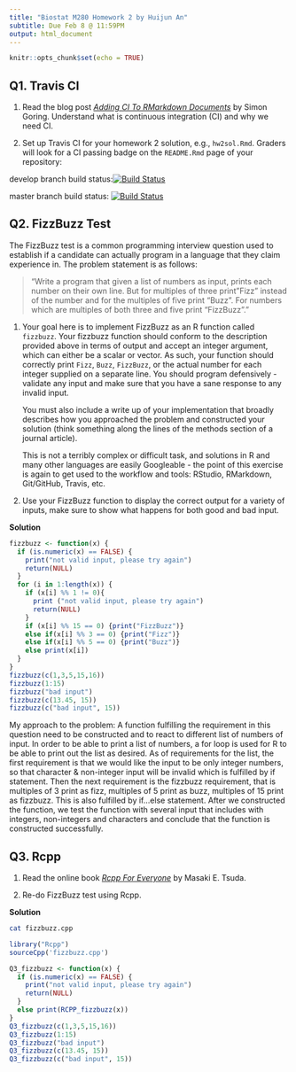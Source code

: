 ```yaml
---
title: "Biostat M280 Homework 2 by Huijun An"
subtitle: Due Feb 8 @ 11:59PM
output: html_document
---
```


```r
knitr::opts_chunk$set(echo = TRUE)
```

## Q1. Travis CI

1. Read the blog post [_Adding CI To RMarkdown Documents_](http://www.goring.org/resources/Adding_CI_To_RMarkdown.html) by Simon Goring. Understand what is continuous integration (CI) and why we need CI.

2. Set up Travis CI for your homework 2 solution, e.g., `hw2sol.Rmd`. Graders will look for a CI passing badge on the `README.Rmd` page of your repository:

  develop branch build status:[![Build Status](https://travis-ci.com/huijunan/biostat-m280-2019-winter.svg?token=zTicFbMBPAEEe9msLo8r&branch=develop)](https://travis-ci.com/huijunan/biostat-m280-2019-winter)
  
  master branch build status: [![Build Status](https://travis-ci.com/huijunan/biostat-m280-2019-winter.svg?token=zTicFbMBPAEEe9msLo8r&branch=master)](https://travis-ci.com/huijunan/biostat-m280-2019-winter)



## Q2. FizzBuzz Test

The FizzBuzz test is a common programming interview question used to establish if a candidate can actually program in a language that they claim experience in. The problem statement is as follows:

> "Write a program that given a list of numbers as input, prints each number on their own line. But for multiples of three print "Fizz" instead of the number and for the multiples of five print “Buzz”. For numbers which are multiples of both three and five print “FizzBuzz”."

1. Your goal here is to implement FizzBuzz as an R function called `fizzbuzz`. Your fizzbuzz function should conform to the description provided above in terms of output and accept an integer argument, which can either be a scalar or vector. As such, your function should correctly print `Fizz`, `Buzz`, `FizzBuzz`, or the actual number for each integer supplied on a separate line. You should program defensively - validate any input and make sure that you have a sane response to any invalid input.

    You must also include a write up of your implementation that broadly describes how you approached the problem and constructed your solution (think something along the lines of the methods section of a journal article).

    This is not a terribly complex or difficult task, and solutions in R and many other languages are easily Googleable - the point of this exercise is again to get used to the workflow and tools: RStudio, RMarkdown, Git/GitHub, Travis, etc.

2. Use your FizzBuzz function to display the correct output for a variety of inputs, make sure to show what happens for both good and bad input. 

**Solution**
```r
fizzbuzz <- function(x) {
  if (is.numeric(x) == FALSE) {
    print("not valid input, please try again")
    return(NULL)
  }
  for (i in 1:length(x)) {
    if (x[i] %% 1 != 0){
      print ("not valid input, please try again")
      return(NULL)
    }
    if (x[i] %% 15 == 0) {print("FizzBuzz")}
    else if(x[i] %% 3 == 0) {print("Fizz")}
    else if(x[i] %% 5 == 0) {print("Buzz")}
    else print(x[i])
  }
}
fizzbuzz(c(1,3,5,15,16))
fizzbuzz(1:15)
fizzbuzz("bad input")
fizzbuzz(c(13.45, 15))
fizzbuzz(c("bad input", 15))
```
My approach to the problem: A function fulfilling the requirement in this question need to be constructed and to react to different list of numbers of input. In order to be able to print a list of numbers, a for loop is used for R to be able to print out the list as desired. As of requirements for the list, the first requirement is that we would like the input to be only integer numbers, so that character & non-integer input will be invalid which is fulfilled by if statement. Then the next requirement is the fizzbuzz requirement, that is multiples of 3 print as fizz, multiples of 5 print as buzz, multiples of 15 print as fizzbuzz. This is also fulfilled by if...else statement. After we constructed the function, we test the function with several input that includes with integers, non-integers and characters and conclude that the function is constructed successfully.

## Q3. Rcpp

1. Read the online book [_Rcpp For Everyone_](https://teuder.github.io/rcpp4everyone_en/) by Masaki E. Tsuda.

2. Re-do FizzBuzz test using Rcpp. 

**Solution**
```bash
cat fizzbuzz.cpp
```

```r
library("Rcpp")
sourceCpp('fizzbuzz.cpp')
```

```r
Q3_fizzbuzz <- function(x) {
  if (is.numeric(x) == FALSE) {
    print("not valid input, please try again")
    return(NULL)
  }
  else print(RCPP_fizzbuzz(x))
}
Q3_fizzbuzz(c(1,3,5,15,16))
Q3_fizzbuzz(1:15)
Q3_fizzbuzz("bad input")
Q3_fizzbuzz(c(13.45, 15))
Q3_fizzbuzz(c("bad input", 15))
```

